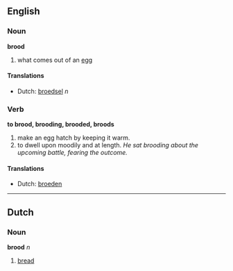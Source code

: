 ==English==
===Noun===
'''brood'''

# what comes out of an [[egg]]

====Translations====
*Dutch: [[broedsel]] ''n''

===Verb===
'''to brood, brooding, brooded, broods'''

# make an egg hatch by keeping it warm.
# to dwell upon moodily and at length. ''He sat brooding about the upcoming battle, fearing the outcome.''

====Translations====
*Dutch: [[broeden]]

----
==Dutch==
===Noun===
'''brood''' ''n''

# [[bread]]